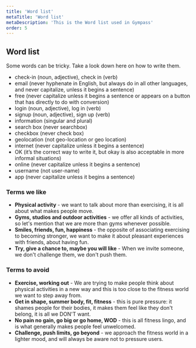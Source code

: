 ```yaml
---
title: 'Word list'
metaTitle: 'Word list'
metaDescription: 'This is the Word list used in Gympass'
order: 5
---
```


## Word list

Some words can be tricky. Take a look down here on how to write them.

- check-in (noun, adjective), check in (verb)
- email (never hyphenate in English, but always do in all other languages,
  and never capitalize, unless it begins a sentence)
- free (never capitalize unless it begins a sentence or appears on a button
  that has directly to do with conversion)
- login (noun, adjective), log in (verb)
- signup (noun, adjective), sign up (verb)
- information (singular and plural)
- search box (never searchbox)
- checkbox (never check box)
- geolocation (not geo-location or geo location)
- internet (never capitalize unless it begins a sentence)
- OK (it’s the correct way to write it, but okay is also acceptable in more
  informal situations)
- online (never capitalize unless it begins a sentence)
- username (not user-name)
- app (never capitalize unless it begins a sentence)

### Terms we like

- **Physical activity** - we want to talk about more than exercising, it is all
  about what makes people move.
- **Gyms, studios and outdoor activities** - we offer all kinds of activities,
  so let's mention that we are more than gyms whenever possible.
- **Smiles, friends, fun, happiness** - the opposite of associating exercising
  to becoming stronger, we want to make it about pleasant experiences with
  friends, about having fun.
- **Try, give a chance to, maybe you will like** - When we invite someone, we
  don't challenge them, we don't push them.

### Terms to avoid

- **Exercise, working out** - We are trying to make people think about physical
  activities in a new way and this is too close to the fitness world we want to
  step away from.
- **Get in shape, summer body, fit, fitness** - this is pure pressure: it shames
  people for their bodies, it makes them feel like they don't belong, it is all we
  DON'T want.
- **No pain no gain, go big or go home, WOD** - this is all fitness lingo, and
  is what generally makes people feel unwelcomed.
- **Challenge, push limits, go beyond** - we approach the fitness world in a
  lighter mood, and will always be aware not to pressure users.
